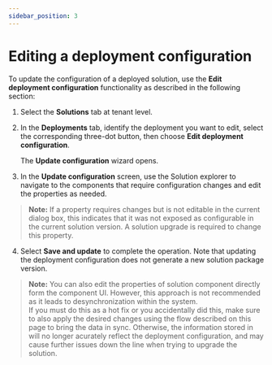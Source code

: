 ---
sidebar_position: 3
---

# Editing a deployment configuration

To update the configuration of a deployed solution, use the **Edit deployment configuration**  functionality as described in the following section:


1. Select the **Solutions**  tab at tenant level.
2. In the **Deployments**  tab, identify the deployment you want to edit, select the corresponding three-dot button, then choose **Edit deployment configuration**.

   The **Update configuration**  wizard opens.
3. In the **Update configuration**  screen, use the Solution explorer to navigate to the components that require configuration changes and edit the properties as needed.

  > **Note:** If a property requires changes but is not editable in the current dialog box, this indicates that it was not exposed as configurable in the current solution version. A solution upgrade is required to change this property.
4. Select **Save and update**  to complete the operation. Note that updating the deployment configuration does not generate a new solution package version.

> **Note:** You can also edit the properties of solution component directly form the component UI. However, this approach is not recommended as it leads to desynchronization within the system.  
If you must do this as a hot fix or you accidentally did this, make sure to also apply the desired changes using the flow described on this page to bring the data in sync. Otherwise, the information stored in  will no longer acurately reflect the deployment configuration, and may cause further issues down the line when trying to upgrade the solution.

